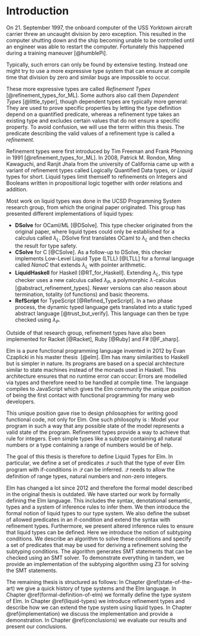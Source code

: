 # Introduction

On 21. September 1997, the onboard computer of the USS Yorktown aircraft carrier threw an uncaught division by zero exception. This resulted in the computer shutting down and the ship becoming unable to be controlled until an engineer was able to restart the computer. Fortunately this happened during a training maneuver [@humblePi].

Typically, such errors can only be found by extensive testing. Instead one might try to use a more expressive type system that can ensure at compile time that division by zero and similar bugs are impossible to occur.

These more expressive types are called *Refinement Types* [@refinement_types_for_ML]. Some authors also call them *Dependent Types*&nbsp;[@little_typer], though dependent types are typically more general: They are used to prove specific properties by letting the type definition depend on a quantified predicate, whereas a refinement type takes an existing type and excludes certain values that do not ensure a specific property. To avoid confusion, we will use the term \enquote{refinement types} within this thesis. The predicate describing the valid values of a refinement type is called a _refinement_.

Refinement types were first introduced by Tim Freeman and Frank Pfenning in 1991 [@refinement_types_for_ML]. In 2008, Patrick M. Rondon, Ming Kawaguchi, and Ranjit Jhala from the university of California came up with a variant of refinement types called Logically Quantified Data types, or *Liquid* types for short. Liquid types limit themself to refinements on Integers and Booleans written in propositional logic together with order relations and addition.

Most work on liquid types was done in the UCSD Programming System research group, from which the original paper originated. This group has presented different implementations of liquid types:

* **DSolve** for OCaml/ML&nbsp;[@DSolve]. This type checker originated from the original paper, where liquid types could only be established for a calculus called $\lambda_L$. DSolve first translates OCaml to $\lambda_L$ and then checks the result for type safety.
* **CSolve** for C&nbsp;[@CSolve]. As a follow-up to DSolve, this checker implements Low-Level Liquid Type (LTLL) [@LTLL] for a formal language called *NanoC* that extends $\lambda_L$ with pointer arithmetic.
* **LiquidHaskell** for Haskell [@RT_for_Haskell]. Extending $\lambda_L$, this type checker uses a new calculus called $\lambda_P$, a polymorphic $\lambda$-calculus [@abstract_refinement_types]. Newer versions can also reason about termination, totality (of functions) and basic theorems.
* **RefScript** for TypeScript [@Refined_TypeScript]. In a two phase process, the dynamic typed language gets translated into a static typed abstract language [@trust_but_verify]. This language can then be type checked using $\lambda_P$.

Outside of that research group, refinement types have also been implemented for Racket&nbsp;[@Racket], Ruby&nbsp;[@Ruby] and F#&nbsp;[@F_sharp].

Elm is a pure functional programming language invented in 2012 by Evan Czaplicki in his master thesis &nbsp;[@elm]. Elm has many similarities to Haskell but is simpler in nature. Its programs are based on a special architecture similar to state machines instead of the monads used in Haskell. This architecture ensures that no runtime error can occur: Errors are modelled via types and therefore need to be handled at compile time. The language compiles to JavaScript which gives the Elm community the unique position of being the first contact with functional programming for many web developers.

This unique position gave rise to design philosophies for writing good functional code, not only for Elm. One such philosophy is \enquote{Make impossible states impossible}: Model your program in such a way that any possible state of the model represents a valid state of the program. Refinement types provide a way to achieve that rule for integers. Even simple types like a subtype containing all natural numbers or a type containing a range of numbers would be of help. 

The goal of this thesis is therefore to define Liquid Types for Elm. In particular, we define a set of predicates $\mathcal{Q}$ such that the type of ever Elm program with if-conditions in $\mathcal{Q}$ can be inferred. $\mathcal{Q}$ needs to allow the definition of range types, natural numbers and non-zero integers.

Elm has changed a lot since 2012 and therefore the formal model described in the original thesis is outdated. We have started our work by formally defining the Elm language. This includes the syntax, denotational semantic, types and a system of inference rules to infer them. We then introduce the formal notion of liquid types to our type system. We also define the subset of allowed predicates in an if-condition and extend the syntax with refinement types. Furthermore, we present altered inference rules to ensure that liquid types can be defined. Here we introduce the notion of subtyping conditions. We describe an algorithm to solve these conditions and specify a set of predicates that may be used for deriving a refinement solving the subtyping conditions. The algorithm generates SMT statements that can be checked using an SMT solver. To demonstrate everything in tandem, we provide an implementation of the subtyping algorithm using Z3 for solving the SMT statements.

The remaining thesis is structured as follows:
In Chapter \@ref(state-of-the-art) we give a quick history of type systems and the Elm language. In Chapter \@ref(formal-definition-of-elm) we formally define the type system of Elm. In Chapter \@ref(liquid-types) we introduce refinement types and describe how we can extend the type system using liquid types. In Chapter \@ref(implementation) we discuss the implementation and provide a demonstration. In Chapter \@ref(conclusions) we evaluate our results and present our conclusions.